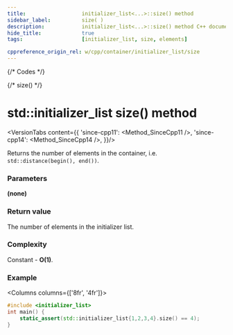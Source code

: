 ```yaml
---
title:					initializer_list<...>::size() method
sidebar_label:			size( )
description:			initializer_list<...>::size() method C++ documentation
hide_title:				true
tags:					[initializer_list, size, elements]

cppreference_origin_rel: w/cpp/container/initializer_list/size
---
```



{/* Codes */}

{/* size() */}

# std::initializer_list size() method

<VersionTabs content={{
	'since-cpp11': <Method_SinceCpp11 />,
	'since-cpp14': <Method_SinceCpp14 />,
}}/>

Returns the number of elements in the container, i.e. `std::distance(begin(), end())`.

### Parameters

**(none)**

### Return value

The number of elements in the initializer list.

### Complexity

Constant - **O(1)**.

### Example

<Columns columns={['8fr', '4fr']}>
<div>

```cpp title='Main.cpp' showLineNumbers
#include <initializer_list>
int main() {
	static_assert(std::initializer_list{1,2,3,4}.size() == 4); 
}
```

</div>
<div>

```plaintext title="Possible output"
```

</div>
</Columns>
